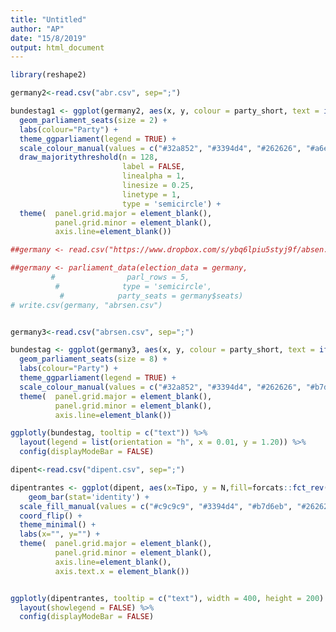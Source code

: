 ```yaml
---
title: "Untitled"
author: "AP"
date: "15/8/2019"
output: html_document
---
```


```r

library(reshape2)

germany2<-read.csv("abr.csv", sep=";")

bundestag1 <- ggplot(germany2, aes(x, y, colour = party_short, text = ifelse(COMENTARIO=="",paste("Nombre:",NOMBRE,"<br />Provincia:",PROVINCIA,"<br />Postura:",party_short,"<br />Mandato:",MANDATO),paste("Nombre:",NOMBRE,"<br />Provincia:",PROVINCIA,"<br />Postura:",party_short,"<br />Mandato:",MANDATO,"<br />",COMENTARIO)))) +
  geom_parliament_seats(size = 2) +
  labs(colour="Party") +  
  theme_ggparliament(legend = TRUE) +
  scale_colour_manual(values = c("#32a852", "#3394d4", "#262626", "#a6e0b6", "#b7d6eb", "#c9c9c9"))+
  draw_majoritythreshold(n = 128, 
                         label = FALSE, 
                         linealpha = 1,
                         linesize = 0.25,
                         linetype = 1,
                         type = 'semicircle') + 
  theme(  panel.grid.major = element_blank(),
          panel.grid.minor = element_blank(),
          axis.line=element_blank())

```


```r

##germany <- read.csv("https://www.dropbox.com/s/ybq6lpiu5styj9f/absen.csv?dl=1", sep=";") 

##germany <- parliament_data(election_data = germany, 
         #                parl_rows = 5,
          #              type = 'semicircle',
           #            party_seats = germany$seats)
# write.csv(germany, "abrsen.csv")


germany3<-read.csv("abrsen.csv", sep=";")

bundestag <- ggplot(germany3, aes(x, y, colour = party_short, text = ifelse(COMENTARIO=="",paste("Nombre:",NOMBRE,"<br />Provincia:",PROVINCIA,"<br />Postura:",party_short,"<br />Mandato:",MANDATO),paste("Nombre:",NOMBRE,"<br />Provincia:",PROVINCIA,"<br />Postura:",party_short,"<br />Mandato:",MANDATO,"<br />",COMENTARIO)))) +
  geom_parliament_seats(size = 8) +
  labs(colour="Party") +  
  theme_ggparliament(legend = TRUE) +
  scale_colour_manual(values = c("#32a852", "#3394d4", "#262626", "#b7d6eb", "#c9c9c9"))+
  theme(  panel.grid.major = element_blank(),
          panel.grid.minor = element_blank(),
          axis.line=element_blank())

ggplotly(bundestag, tooltip = c("text")) %>% 
  layout(legend = list(orientation = "h", x = 0.01, y = 1.20)) %>% 
  config(displayModeBar = FALSE)

dipent<-read.csv("dipent.csv", sep=";")

dipentrantes <- ggplot(dipent, aes(x=Tipo, y = N,fill=forcats::fct_rev(Voto), text=paste(N))) +
    geom_bar(stat='identity') +
  scale_fill_manual(values = c("#c9c9c9", "#3394d4", "#b7d6eb", "#262626", "#a6e0b6", "#32a852")) +
  coord_flip() +
  theme_minimal() +
  labs(x="", y="") +
  theme(  panel.grid.major = element_blank(),
          panel.grid.minor = element_blank(),
          axis.line=element_blank(),
          axis.text.x = element_blank())


ggplotly(dipentrantes, tooltip = c("text"), width = 400, height = 200) %>% 
  layout(showlegend = FALSE) %>% 
  config(displayModeBar = FALSE)

```